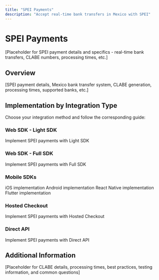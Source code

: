 ```yaml
---
title: "SPEI Payments"
description: "Accept real-time bank transfers in Mexico with SPEI"
---
```


# SPEI Payments

[Placeholder for SPEI payment details and specifics - real-time bank transfers, CLABE numbers, processing times, etc.]

## Overview

[SPEI payment details, Mexico bank transfer system, CLABE generation, processing times, supported banks, etc.]

## Implementation by Integration Type

Choose your integration method and follow the corresponding guide:

### Web SDK - Light SDK

<Card title="SPEI Payments with SDK Lite" icon="code" href="/mock-sdks/web/light-sdk/spei">
  Implement SPEI payments with Light SDK
</Card>

### Web SDK - Full SDK

<Card title="SPEI Payments with SDK Full" icon="code" href="/mock-sdks/web/full-sdk/spei">
  Implement SPEI payments with Full SDK
</Card>

### Mobile SDKs

<CardGroup cols={2}>
  <Card title="iOS SDK" icon="mobile" href="/mock-sdks/mobile/overview">
    iOS implementation
  </Card>
  <Card title="Android SDK" icon="mobile" href="/mock-sdks/mobile/overview">
    Android implementation
  </Card>
  <Card title="React Native" icon="mobile" href="/mock-sdks/mobile/react-native">
    React Native implementation
  </Card>
  <Card title="Flutter" icon="mobile" href="/mock-sdks/mobile/flutter">
    Flutter implementation
  </Card>
</CardGroup>

### Hosted Checkout

<Card title="SPEI with Hosted Checkout" icon="browser" href="/mock-hosted/payment-methods">
  Implement SPEI payments with Hosted Checkout
</Card>

### Direct API

<Card title="SPEI Payments via Direct API" icon="terminal" href="/mock-direct-api/guides/create-payment-spei">
  Implement SPEI payments with Direct API
</Card>

## Additional Information

[Placeholder for CLABE details, processing times, best practices, testing information, and common questions]
